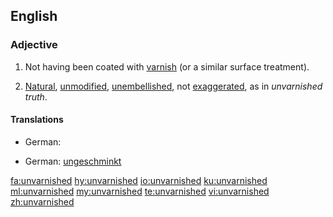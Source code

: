 ==English==

===Adjective===
{{en-adj|-}}

# Not having been coated with [[varnish]] (or a similar surface treatment).
# {{context|figuratively|by extension|lang=en}} [[natural|Natural]], [[unmodified]], [[unembellished]], not [[exaggerated]], as in ''unvarnished truth''.

====Translations====
{{trans-top|not having been coated with varnish}}
* German: {{t|de|unbehandelt}}
{{trans-mid}}
{{trans-bottom}}

{{trans-top|natural, unmodified, unembellished, not exaggerated}}
* German: [[ungeschminkt]] {{qualifier|truth}}
{{trans-mid}}
{{trans-bottom}}

[[fa:unvarnished]]
[[hy:unvarnished]]
[[io:unvarnished]]
[[ku:unvarnished]]
[[ml:unvarnished]]
[[my:unvarnished]]
[[te:unvarnished]]
[[vi:unvarnished]]
[[zh:unvarnished]]